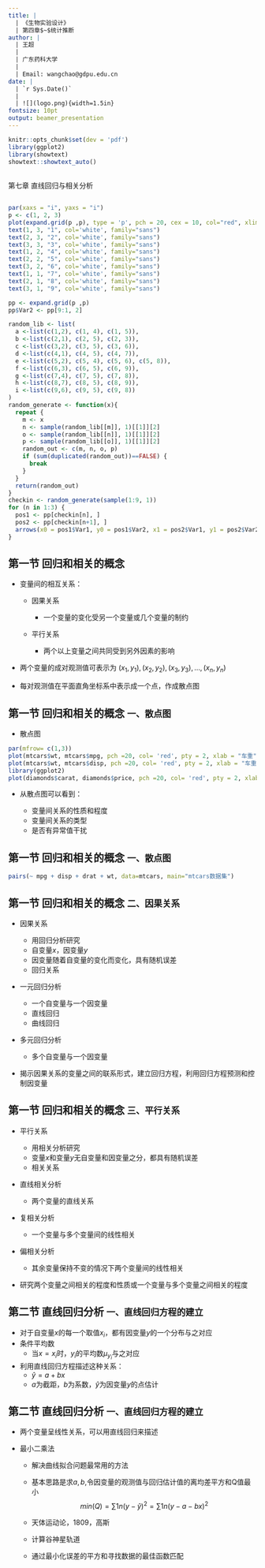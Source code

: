 ```yaml
---
title: |
  | 《生物实验设计》
  | 第四章$~$统计推断
author: |
  | 王超
  |
  | 广东药科大学
  |
  | Email: wangchao@gdpu.edu.cn
date: |
  | `r Sys.Date()`
  |    
  | ![](logo.png){width=1.5in} 
fontsize: 10pt
output: beamer_presentation
---
```

```r
knitr::opts_chunk$set(dev = 'pdf')
library(ggplot2)
library(showtext)
showtext::showtext_auto()
```
## 

\LARGE 第七章$~$直线回归与相关分析

## 

```r
par(xaxs = "i", yaxs = "i")
p <- c(1, 2, 3)
plot(expand.grid(p ,p), type = 'p', pch = 20, cex = 10, col="red", xlim = c(-1, 5), ylim = c(xlim = c(-1, 3.5)), axes = F, main= "Check In", xlab=NA, ylab=NA)
text(1, 3, "1", col='white', family="sans")
text(2, 3, "2", col='white', family="sans")
text(3, 3, "3", col='white', family="sans")
text(1, 2, "4", col='white', family="sans")
text(2, 2, "5", col='white', family="sans")
text(3, 2, "6", col='white', family="sans")
text(1, 1, "7", col='white', family="sans")
text(2, 1, "8", col='white', family="sans")
text(3, 1, "9", col='white', family="sans")

pp <- expand.grid(p ,p)
pp$Var2 <- pp[9:1, 2]

random_lib <- list(
  a <-list(c(1,2), c(1, 4), c(1, 5)),
  b <-list(c(2,1), c(2, 5), c(2, 3)),
  c <-list(c(3,2), c(3, 5), c(3, 6)),
  d <-list(c(4,1), c(4, 5), c(4, 7)),
  e <-list(c(5,2), c(5, 4), c(5, 6), c(5, 8)),
  f <-list(c(6,3), c(6, 5), c(6, 9)),
  g <-list(c(7,4), c(7, 5), c(7, 8)),
  h <-list(c(8,7), c(8, 5), c(8, 9)),
  i <-list(c(9,6), c(9, 5), c(9, 8))
)
random_generate <- function(x){
  repeat {
    m <- x
    n <- sample(random_lib[[m]], 1)[[1]][2]
    o <- sample(random_lib[[n]], 1)[[1]][2]
    p <- sample(random_lib[[o]], 1)[[1]][2]
    random_out <- c(m, n, o, p)
    if (sum(duplicated(random_out))==FALSE) {
      break
    }
  }
  return(random_out)
}
checkin <- random_generate(sample(1:9, 1))
for (n in 1:3) {
  pos1 <- pp[checkin[n], ]
  pos2 <- pp[checkin[n+1], ]
  arrows(x0 = pos1$Var1, y0 = pos1$Var2, x1 = pos2$Var1, y1 = pos2$Var2, angle = 20, length = 0.1, lwd = 2, col = "blue")
}
```

## 第一节$~$回归和相关的概念 

- 变量间的相互关系：

  - 因果关系

    - 一个变量的变化受另一个变量或几个变量的制约

  - 平行关系

    - 两个以上变量之间共同受到另外因素的影响
  
- 两个变量的成对观测值可表示为 $(x_1, y_1), (x_2, y_2), (x_3, y_3), \ldots, (x_n, y_n)$

- 每对观测值在平面直角坐标系中表示成一个点，作成散点图


## 第一节$~$回归和相关的概念$~$`一、散点图`

- 散点图

```r
par(mfrow= c(1,3))
plot(mtcars$wt, mtcars$mpg, pch =20, col= 'red', pty = 2, xlab = "车重", ylab = "油耗(miles per gallon gas)", main = "负向直线关系")
plot(mtcars$wt, mtcars$disp, pch =20, col= 'red', pty = 2, xlab = "车重", ylab = "排量", main = "正向直线关系")
library(ggplot2)
plot(diamonds$carat, diamonds$price, pch =20, col= 'red', pty = 2, xlab = "价格", ylab = "克拉", main = "曲线关系")
```
- 从散点图可以看到：

  - 变量间关系的性质和程度
  - 变量间关系的类型
  - 是否有异常值干扰

## 第一节$~$回归和相关的概念$~$`一、散点图`

```r
pairs(~ mpg + disp + drat + wt, data=mtcars, main="mtcars数据集")
```

## 第一节$~$回归和相关的概念$~$`二、因果关系`

- 因果关系

  - 用回归分析研究
  - 自变量$x$，因变量$y$
  - 因变量随着自变量的变化而变化，具有随机误差
  - 回归关系
  
- 一元回归分析
  - 一个自变量与一个因变量
  - 直线回归
  - 曲线回归

- 多元回归分析
  - 多个自变量与一个因变量
  
- 揭示因果关系的变量之间的联系形式，建立回归方程，利用回归方程预测和控制因变量
  
## 第一节$~$回归和相关的概念$~$`三、平行关系`

- 平行关系

  - 用相关分析研究
  - 变量$x$和变量$y$无自变量和因变量之分，都具有随机误差
  - 相关关系
  
- 直线相关分析
  - 两个变量的直线关系
- 复相关分析
  - 一个变量与多个变量间的线性相关
- 偏相关分析
  - 其余变量保持不变的情况下两个变量间的线性相关
  
- 研究两个变量之间相关的程度和性质或一个变量与多个变量之间相关的程度

## 第二节$~$直线回归分析$~$`一、直线回归方程的建立`

- 对于自变量$x$的每一个取值$x_i$，都有因变量$y$的一个分布与之对应
- 条件平均数
  - 当$x = x_i$时，$y_i$的平均数$\mu_{y_i}$与之对应
  
- 利用直线回归方程描述这种关系：
  - $\hat{y} = a + bx$
  - $a$为截距，$b$为系数，$\hat{y}$为因变量$y$的点估计

## 第二节$~$直线回归分析$~$`一、直线回归方程的建立`

- 两个变量呈线性关系，可以用直线回归来描述

- 最小二乘法

  - 解决曲线拟合问题最常用的方法
  - 基本思路是求$a,b$,令因变量的观测值与回归估计值的离均差平方和Q值最小
  $$
  min(Q) = \sum{1}{n}(y-\hat{y})^2= \sum{1}{n}(y-a-bx)^2 
  $$
 
  - 天体运动论，1809，高斯
  - 计算谷神星轨道
  - 通过最小化误差的平方和寻找数据的最佳函数匹配
   